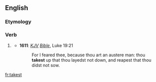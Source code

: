 ==English==

===Etymology===
{{suffix|take|est}}

===Verb===
{{en-verb form}}

# {{context|archaic|lang=en}} {{en-archaic second-person singular of|take}}
#* '''1611''': ''[[KJV]] [[Bible]]'', Luke 19:21
#*: For I feared thee, because thou art an austere man: thou '''takest''' up that thou layedst not down, and reapest that thou didst not sow.

[[fr:takest]]